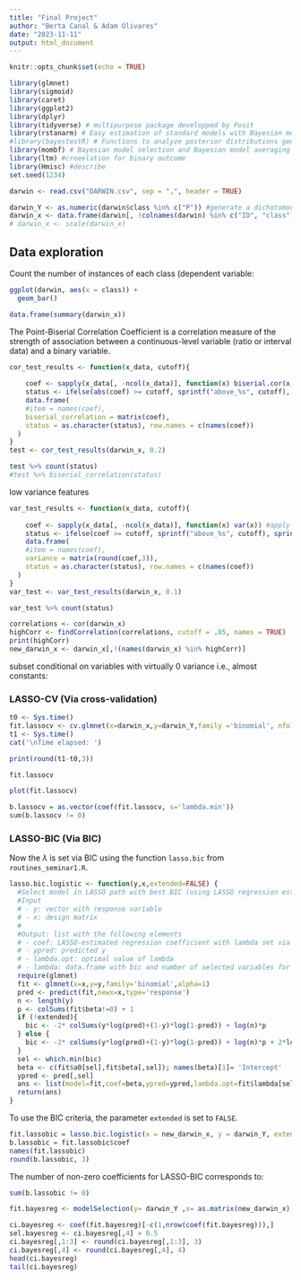 ```yaml
---
title: "Final Project"
author: "Berta Canal & Adam Olivares"
date: "2023-11-11"
output: html_document
---
```


```r
knitr::opts_chunk$set(echo = TRUE)
```

```r
library(glmnet)
library(sigmoid)
library(caret)
library(ggplot2)
library(dplyr)
library(tidyverse) # multipurpose package developped by Posit
library(rstanarm) # Easy estimation of standard models with Bayesian methods 
#library(bayestestR) # Functions to analyze posterior distributions generated by rstranarm
library(mombf) # Bayesian model selection and Bayesian model averaging
library(ltm) #croeelation for binary outcome
library(Hmisc) #describe
set.seed(1234)
```


```r
darwin <- read.csv("DARWIN.csv", sep = ",", header = TRUE)
```

```r
darwin_Y <- as.numeric(darwin$class %in% c("P")) #generate a dichotomous variable
darwin_x <- data.frame(darwin[, !colnames(darwin) %in% c("ID", "class")])
# darwin_x <- scale(darwin_x)
```

## Data exploration

Count the number of instances of each class (dependent variable:

```r
ggplot(darwin, aes(x = class)) +
  geom_bar()
```
```r
data.frame(summary(darwin_x))
```

The Point-Biserial Correlation Coefficient is a correlation measure of the strength of association between a continuous-level variable (ratio or interval data) and a binary variable.
```r
cor_test_results <- function(x_data, cutoff){
  
    coef <- sapply(x_data[, -ncol(x_data)], function(x) biserial.cor(x, darwin_Y)) #apply biserial.cor function
    status <- ifelse(abs(coef) >= cutoff, sprintf("above_%s", cutoff), sprintf("below_%s", cutoff))
    data.frame(
    #item = names(coef),
    biserial_correlation = matrix(coef),
    status = as.character(status), row.names = c(names(coef))
  )  
}
test <- cor_test_results(darwin_x, 0.2)
```

```r
test %>% count(status)
#test %>% biserial_correlation(status)
```
low variance features

```r
var_test_results <- function(x_data, cutoff){
  
    coef <- sapply(x_data[, -ncol(x_data)], function(x) var(x)) #apply biserial.cor function
    status <- ifelse(coef >= cutoff, sprintf("above_%s", cutoff), sprintf("below_%s", cutoff))
    data.frame(
    #item = names(coef),
    variance = matrix(round(coef,3)),
    status = as.character(status), row.names = c(names(coef))
  )  
}
var_test <- var_test_results(darwin_x, 0.1)
```

```r
var_test %>% count(status)
```

```r

correlations <- cor(darwin_x)
highCorr <- findCorrelation(correlations, cutoff = .85, names = TRUE)
print(highCorr)
new_darwin_x <- darwin_x[,!(names(darwin_x) %in% highCorr)] 
```


subset conditional on variables with virtually 0 variance i.e., almost constants:


### LASSO-CV (Via cross-validation)


```r
t0 <- Sys.time()
fit.lassocv <- cv.glmnet(x=darwin_x,y=darwin_Y,family ='binomial', nfolds = 10, aplha = 1)
t1 <- Sys.time()
cat('\nTime elapsed: ')
```


```r
print(round(t1-t0,3))
```

```r
fit.lassocv
```

```r
plot(fit.lassocv) 
```

```r
b.lassocv = as.vector(coef(fit.lassocv, s='lambda.min'))
sum(b.lassocv != 0)
```

### LASSO-BIC (Via BIC)

Now the $\lambda$ is set via BIC using the function `lasso.bic` from `routines_seminar1.R`.

```r
lasso.bic.logistic <- function(y,x,extended=FALSE) {
  #Select model in LASSO path with best BIC (using LASSO regression estimates)
  #Input
  # - y: vector with response variable
  # - x: design matrix
  #
  #Output: list with the following elements
  # - coef: LASSO-estimated regression coefficient with lambda set via BIC
  # - ypred: predicted y
  # - lambda.opt: optimal value of lambda
  # - lambda: data.frame with bic and number of selected variables for each value of lambda
  require(glmnet)
  fit <- glmnet(x=x,y=y,family='binomial',alpha=1)
  pred <- predict(fit,newx=x,type='response')
  n <- length(y)
  p <- colSums(fit$beta!=0) + 1
  if (!extended){
    bic <- -2* colSums(y*log(pred)+(1-y)*log(1-pred)) + log(n)*p 
  } else {
    bic <- -2* colSums(y*log(pred)+(1-y)*log(1-pred)) + log(n)*p + 2*log(choose(ncol(x),p))
  }
  sel <- which.min(bic)
  beta <- c(fit$a0[sel],fit$beta[,sel]); names(beta)[1]= 'Intercept'
  ypred <- pred[,sel]
  ans <- list(model=fit,coef=beta,ypred=ypred,lambda.opt=fit$lambda[sel],lambda=data.frame(lambda=fit$lambda,bic=bic,nvars=p))
  return(ans)
}
```

To use the BIC criteria, the parameter `extended` is set to `FALSE`.

```r
fit.lassobic = lasso.bic.logistic(x = new_darwin_x, y = darwin_Y, extended = FALSE)
b.lassobic = fit.lassobic$coef
names(fit.lassobic)
round(b.lassobic, 3)
```

The number of non-zero coefficients for LASSO-BIC corresponds to:
```r
sum(b.lassobic != 0)
```

```r
fit.bayesreg <- modelSelection(y= darwin_Y ,x= as.matrix(new_darwin_x), priorCoef=zellnerprior(tau=1), priorDelta=modelbbprior(1,1))
```

```r
ci.bayesreg <- coef(fit.bayesreg)[-c(1,nrow(coef(fit.bayesreg))),]
sel.bayesreg <- ci.bayesreg[,4] > 0.5
ci.bayesreg[,1:3] <- round(ci.bayesreg[,1:3], 3)  
ci.bayesreg[,4] <- round(ci.bayesreg[,4], 4)      
head(ci.bayesreg)
tail(ci.bayesreg)
```




